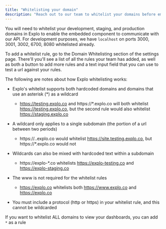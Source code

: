 ```yaml
---
title: "Whitelisting your domain"
description: "Reach out to our team to whitelist your domains before embedding Explo dashboards"
---
```


You will need to whitelist your development, staging, and production domains in Explo to enable the embedded component to communicate with our API. For development purposes, we have `localhost` on ports 3000, 3001, 3002, 6700, 8080 whitelisted already.

To add a whitelist rule, go to the Domain Whitelisting section of the settings page. There'll you'll see a list of all the rules your team has added, as well as both a button to add more rules and a text input field that you can use to test a url against your rules.

The following are notes about how Explo whitelisting works:

- Explo's whitelist supports both hardcoded domains and domains that use an asterisk (\*) as a wildcard

  - https://testing.explo.co and https://\*.explo.co will both whitelist https://testing.explo.co, but the second rule would also whitelist https://staging.explo.co

- A wildcard only applies to a single subdomain (the portion of a url between two periods)

  - https://_._.explo.co would whitelist https://site.testing.explo.co, but https://\*.explo.co would not

- Wildcards can also be mixed with hardcoded text within a subdomain

  - https://explo-\*.co whitelists https://explo-testing.co and https://explo-staging.co

- The www is not required for the whitelist rules

  - https://explo.co whitelists both https://www.explo.co and https://explo.co

- You must include a protocol (http or https) in your whitelist rule, and this cannot be wildcarded

If you want to whitelist ALL domains to view your dashboards, you can add `*` as a rule
